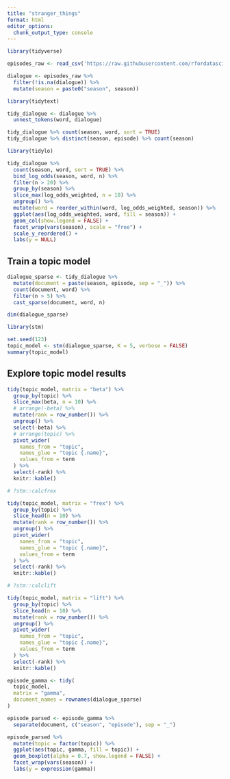 ```yaml
---
title: "stranger_things"
format: html
editor_options: 
  chunk_output_type: console
---
```


```r
library(tidyverse)

episodes_raw <- read_csv('https://raw.githubusercontent.com/rfordatascience/tidytuesday/master/data/2022/2022-10-18/stranger_things_all_dialogue.csv')
```

```r
dialogue <- episodes_raw %>% 
  filter(!is.na(dialogue)) %>% 
  mutate(season = paste0("season", season))
```

```r
library(tidytext)

tidy_dialogue <- dialogue %>% 
  unnest_tokens(word, dialogue)

tidy_dialogue %>% count(season, word, sort = TRUE)
tidy_dialogue %>% distinct(season, episode) %>% count(season)
```

```r
library(tidylo)

tidy_dialogue %>% 
  count(season, word, sort = TRUE) %>% 
  bind_log_odds(season, word, n) %>% 
  filter(n > 20) %>% 
  group_by(season) %>% 
  slice_max(log_odds_weighted, n = 10) %>% 
  ungroup() %>%
  mutate(word = reorder_within(word, log_odds_weighted, season)) %>% 
  ggplot(aes(log_odds_weighted, word, fill = season)) +
  geom_col(show.legend = FALSE) +
  facet_wrap(vars(season), scale = "free") +
  scale_y_reordered() +
  labs(y = NULL)
```
## Train a topic model
```r
dialogue_sparse <- tidy_dialogue %>% 
  mutate(document = paste(season, episode, sep = "_")) %>% 
  count(document, word) %>% 
  filter(n > 5) %>% 
  cast_sparse(document, word, n)

dim(dialogue_sparse)
```

```r
library(stm)

set.seed(123)
topic_model <- stm(dialogue_sparse, K = 5, verbose = FALSE)
summary(topic_model)
```
## Explore topic model results
```r
tidy(topic_model, matrix = "beta") %>% 
  group_by(topic) %>% 
  slice_max(beta, n = 10) %>% 
  # arrange(-beta) %>% 
  mutate(rank = row_number()) %>% 
  ungroup() %>% 
  select(-beta) %>% 
  # arrange(topic) %>% 
  pivot_wider(
    names_from = "topic",
    names_glue = "topic {.name}",
    values_from = term
  ) %>% 
  select(-rank) %>% 
  knitr::kable()
```

```r
# ?stm::calcfrex

tidy(topic_model, matrix = "frex") %>% 
  group_by(topic) %>% 
  slice_head(n = 10) %>% 
  mutate(rank = row_number()) %>% 
  ungroup() %>% 
  pivot_wider(
    names_from = "topic",
    names_glue = "topic {.name}",
    values_from = term
  ) %>% 
  select(-rank) %>% 
  knitr::kable()
```

```r
# ?stm::calclift

tidy(topic_model, matrix = "lift") %>% 
  group_by(topic) %>% 
  slice_head(n = 10) %>% 
  mutate(rank = row_number()) %>% 
  ungroup() %>% 
  pivot_wider(
    names_from = "topic",
    names_glue = "topic {.name}",
    values_from = term
  ) %>% 
  select(-rank) %>% 
  knitr::kable()
```

```r
episode_gamma <- tidy(
  topic_model,
  matrix = "gamma",
  document_names = rownames(dialogue_sparse)
)
```

```r
episode_parsed <- episode_gamma %>% 
  separate(document, c("season", "episode"), sep = "_")
```

```r
episode_parsed %>% 
  mutate(topic = factor(topic)) %>% 
  ggplot(aes(topic, gamma, fill = topic)) +
  geom_boxplot(alpha = 0.7, show.legend = FALSE) +
  facet_wrap(vars(season)) +
  labs(y = expression(gamma))
```























